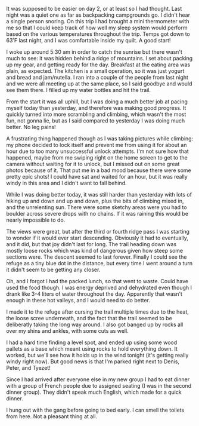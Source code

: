 It was supposed to be easier on day 2, or at least so I had thought. Last night
was a quiet one as far as backpacking campgrounds go. I didn't hear a single
person snoring. On this trip I had brought a mini thermometer with me so that I
could keep track of how well my sleep system would perform based on the various
temperatures throughout the trip. Temps got down to 63˚F last night, and I was
comfortable inside my quilt. A good start!

I woke up around 5:30 am in order to catch the sunrise but there wasn't much to
see: it was hidden behind a ridge of mountains. I set about packing up my gear,
and getting ready for the day. Breakfast at the eating area was
plain, as expected. The kitchen is a small operation, so it was just yogurt
and bread and jam/nutella. I ran into a couple of the people from last night and
we were all meeting up at the same place, so I said goodbye and would see them
there. I filled up my water bottles and hit the trail.

From the start it was all uphill, but I was doing a much better job at pacing
myself today than yesterday, and therefore was making good progress. It quickly
turned into more scrambling and climbing, which wasn't the most fun, not gonna
lie, but as I said compared to yesterday I was doing much better. No leg pains!

A frustrating thing happened though as I was taking pictures while climbing: my
phone decided to lock itself and prevent me from using it for about an hour due
to too many unsuccessful unlock attempts. I'm not sure how that happened, maybe
from me swiping right on the home screen to get to the camera without waiting
for it to unlock, but I missed out on some great photos because of it. That put
me in a bad mood because there were some pretty epic shots! I could have sat and
waited for an hour, but it was really windy in this area and I didn't want to
fall behind.

While I was doing better today, it was still harder than yesterday with lots of
hiking up and down and up and down, plus the bits of climbing mixed in, and the
unrelenting sun. There were some sketchy areas were you had to boulder across
severe drops with no chains. If it was raining this would be nearly impossible
to do.

The views were great, but after the third or fourth ridge pass I was starting to
wonder if it would ever start descending. Obviously it had to eventually, and
it did, but that joy didn't last for long. The trail heading down was mostly
loose rocks which was kind of dangerous given how steep some sections were. The
descent seemed to last forever. Finally I could see the refuge as a tiny blue
dot in the distance, but every time I went around a turn it didn't seem to be
getting any closer.

Oh, and I forgot I had the packed lunch, so that went to waste. Could have used
the food though. I was energy deprived and dehydrated even though I drank like
3-4 liters of water throughout the day. Apparently that wasn't enough in these
hot valleys, and I would need to do better.

I made it to the refuge after cursing the trail multiple times due to the heat,
the loose scree underneath, and the fact that the trail seemed to be deliberatly
taking the long way around. I also got banged up by rocks all over my shins and
ankles, with some cuts as well.

I had a hard time finding a level spot, and ended up using some wood pallets as
a base which meant using rocks to hold everything down. It worked, but we'll see
how it holds up in the wind tonight (it's getting really windy right now). But
good news is that I'm parked right next to Denis, Peter, and Tyezet!

Since I had arrived after everyone else in my new group I had to eat dinner with
a group of French people due to assigned seating (I was in the second dinner
group). They didn't speak much English, which made for a quick dinner.

I hung out with the gang before going to bed early. I can smell the toilets from
here. Not a pleasant thing at all.
